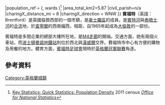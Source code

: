 {{about|英國城市賓福特|位於賓福特的同名足球會|賓福特足球會}}{{Infobox UK place
|country                  = 英格蘭
|region                   = 倫敦
|official_name            = Brentford
|latitude                 = 51.486
|longitude                = -0.310
|london_borough           = 豪士羅區
|post_town                = BRENTFORD
|postcode_area            = TW
|postcode_district        = TW8
|dial_code                = 020
|os_grid_reference        = TQ1878
|constituency_westminster = [[布倫特福德和艾爾沃思_(英國國會選區)|賓福特與艾爾禾夫]]
|static_image_name        = Brentford skyline.JPG
|static_image_caption     = 賓福特市中心眺望
|population ={{#expr:{{london ward populations|00ATGS|population}}+{{london ward populations|00ATFZ|population}}}}
|population_ref =          ({{london ward populations|00ATGS|ward}}, {{london ward populations|00ATFZ|ward}} wards {{London ward populations|year}})<ref name=ons>[http://neighbourhood.statistics.gov.uk Key Statistics; Quick Statistics: Population Density] 2011 census ''[[Office_for_National_Statistics|Office for National Statistics]]''</ref>
|area_total_km2=5.87
|civil_parish=n/a
|charingX_distance_mi     = 8
|charingX_direction       = WNW
}}
'''賓福特'''（英語：Brentford）是英國倫敦西部的一個市鎮，是[[豪士羅區|豪士羅區]]的成員，是[[賓特河|賓特河]]與[[泰晤士河|泰晤士河]]的[[合流|合流]]地，於[[查寧閣|查寧閣]]的西南偏西，相距{{convert|8|mi|km}}，自1965年起成為[[大倫敦|大倫敦]]的一部份。

賓福特是多間企業的總部大樓所在地，是[[M4走廊|M4走廊]]的開端。交通方面，她有兩個火車站，而[[波士頓曼諾地鐵站|波士頓曼諾地鐵站]]則位於西北與[[漢威爾|漢威爾]]交界。費福特市中心有方便的購物及用餐的地方。體育方面，[[賓福特足球會|賓福特足球會]]現時於[[英格蘭冠軍聯賽|英格蘭冠軍聯賽]]角逐。
== 參考資料 ==
{{Reflist}}
[[Category:英格蘭城鎮|Category:英格蘭城鎮]]